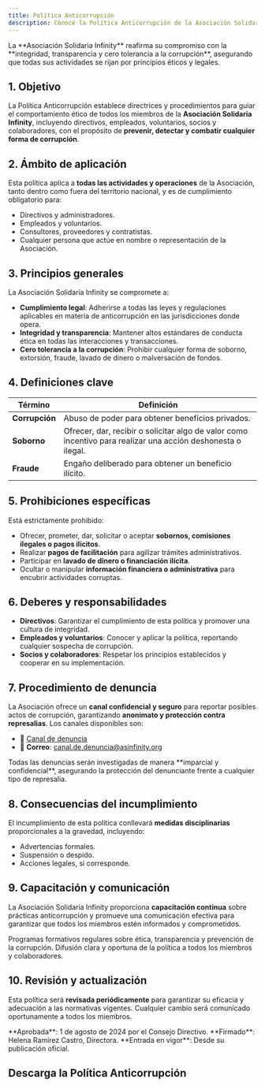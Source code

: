 ```yaml
---
title: Política Anticorrupción
description: Conoce la Política Anticorrupción de la Asociación Solidaria Infinity, diseñada para garantizar la transparencia, prevenir cualquier forma de corrupción y promover una cultura de integridad en todas sus operaciones.
---
```



<Aside type="note" title="Compromiso con la transparencia">
La **Asociación Solidaria Infinity** reafirma su compromiso con la **integridad, transparencia y cero tolerancia a la corrupción**, asegurando que todas sus actividades se rijan por principios éticos y legales.
</Aside>

## 1. Objetivo

La Política Anticorrupción establece directrices y procedimientos para guiar el comportamiento ético de todos los miembros de la **Asociación Solidaria Infinity**, incluyendo directivos, empleados, voluntarios, socios y colaboradores, con el propósito de **prevenir, detectar y combatir cualquier forma de corrupción**.

## 2. Ámbito de aplicación

Esta política aplica a **todas las actividades y operaciones** de la Asociación, tanto dentro como fuera del territorio nacional, y es de cumplimiento obligatorio para:

- Directivos y administradores.
- Empleados y voluntarios.
- Consultores, proveedores y contratistas.
- Cualquier persona que actúe en nombre o representación de la Asociación.

## 3. Principios generales

La Asociación Solidaria Infinity se compromete a:

- **Cumplimiento legal**: Adherirse a todas las leyes y regulaciones aplicables en materia de anticorrupción en las jurisdicciones donde opera.
- **Integridad y transparencia**: Mantener altos estándares de conducta ética en todas las interacciones y transacciones.
- **Cero tolerancia a la corrupción**: Prohibir cualquier forma de soborno, extorsión, fraude, lavado de dinero o malversación de fondos.

## 4. Definiciones clave

| **Término** | **Definición** |
|-------------|----------------|
| **Corrupción** | Abuso de poder para obtener beneficios privados. |
| **Soborno** | Ofrecer, dar, recibir o solicitar algo de valor como incentivo para realizar una acción deshonesta o ilegal. |
| **Fraude** | Engaño deliberado para obtener un beneficio ilícito. |

## 5. Prohibiciones específicas

Está estrictamente prohibido:

- Ofrecer, prometer, dar, solicitar o aceptar **sobornos, comisiones ilegales o pagos ilícitos**.
- Realizar **pagos de facilitación** para agilizar trámites administrativos.
- Participar en **lavado de dinero o financiación ilícita**.
- Ocultar o manipular **información financiera o administrativa** para encubrir actividades corruptas.

## 6. Deberes y responsabilidades

- **Directivos**: Garantizar el cumplimiento de esta política y promover una cultura de integridad.
- **Empleados y voluntarios**: Conocer y aplicar la política, reportando cualquier sospecha de corrupción.
- **Socios y colaboradores**: Respetar los principios establecidos y cooperar en su implementación.

## 7. Procedimiento de denuncia

La Asociación ofrece un **canal confidencial y seguro** para reportar posibles actos de corrupción, garantizando **anonimato y protección contra represalias**. Los canales disponibles son:

- 🔗 [Canal de denuncia](https://transparencia.asinfinity.org/#canal-de-denuncia)
- 📧 **Correo**: [canal.de.denuncia@asinfinity.org](mailto:canal.de.denuncia@asinfinity.org)

<Aside type="tip" title="Protección de denunciantes">
Todas las denuncias serán investigadas de manera **imparcial y confidencial**, asegurando la protección del denunciante frente a cualquier tipo de represalia.
</Aside>

## 8. Consecuencias del incumplimiento

El incumplimiento de esta política conllevará **medidas disciplinarias** proporcionales a la gravedad, incluyendo:

- Advertencias formales.
- Suspensión o despido.
- Acciones legales, si corresponde.

## 9. Capacitación y comunicación

La Asociación Solidaria Infinity proporciona **capacitación continua** sobre prácticas anticorrupción y promueve una comunicación efectiva para garantizar que todos los miembros estén informados y comprometidos.

<CardGrid>
  <Card title="Capacitación continua">
    Programas formativos regulares sobre ética, transparencia y prevención de la corrupción.
  </Card>
  <Card title="Comunicación efectiva">
    Difusión clara y oportuna de la política a todos los miembros y colaboradores.
  </Card>
</CardGrid>

## 10. Revisión y actualización

Esta política será **revisada periódicamente** para garantizar su eficacia y adecuación a las normativas vigentes. Cualquier cambio será comunicado oportunamente a todos los miembros.

<Aside type="caution" title="Fecha de aprobación y vigencia">
**Aprobada**: 1 de agosto de 2024 por el Consejo Directivo.  
**Firmado**: Helena Ramírez Castro, Directora.  
**Entrada en vigor**: Desde su publicación oficial.
</Aside>

## Descarga la Política Anticorrupción


<DocCardLink ref="12" />